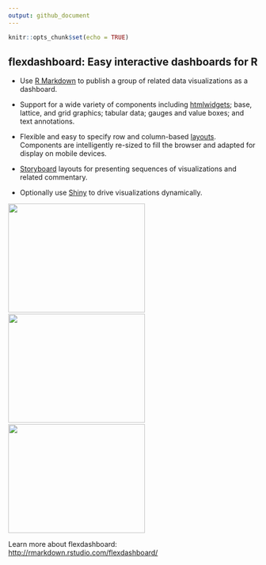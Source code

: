 ```yaml
---
output: github_document
---
```


```r
knitr::opts_chunk$set(echo = TRUE)
```

## flexdashboard: Easy interactive dashboards for R

* Use [R Markdown](http://rmarkdown.rstudio.com) to publish a group of related data visualizations as a dashboard.

* Support for a wide variety of components including [htmlwidgets](http://www.htmlwidgets.org); base, lattice, and grid graphics; tabular data; gauges and value boxes; and text annotations.

* Flexible and easy to specify row and column-based [layouts](http://rmarkdown.rstudio.com/flexdashboard/layouts.html). Components are intelligently re-sized to fill the browser and adapted for display on mobile devices.

* [Storyboard](http://rmarkdown.rstudio.com/flexdashboard/using.html#storyboards) layouts for presenting sequences of visualizations and related commentary.

* Optionally use [Shiny](http://shiny.rstudio.com) to drive visualizations dynamically.



<a href="https://beta.rstudioconnect.com/jjallaire/htmlwidgets-d3heatmap/"><img src="http://rmarkdown.rstudio.com/flexdashboard/images/htmlwidgets-d3heatmap.png" width=276 height=220></img></a>&nbsp;&nbsp;&nbsp;<a href="https://beta.rstudioconnect.com/jjallaire/htmlwidgets-ggplotly-geoms/"><img src="http://rmarkdown.rstudio.com/flexdashboard/images/plotly.png" width=276 height=220></img></a>&nbsp;&nbsp;&nbsp;<a href="https://jjallaire.shinyapps.io/shiny-biclust/"><img src="http://rmarkdown.rstudio.com/flexdashboard/images/shiny-biclust.png" width=276 height=220></img></a>

Learn more about flexdashboard: <http://rmarkdown.rstudio.com/flexdashboard/>
